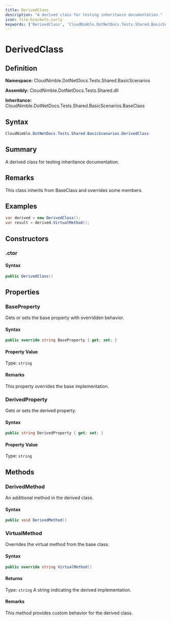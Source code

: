 ```yaml
---
title: DerivedClass
description: "A derived class for testing inheritance documentation."
icon: file-brackets-curly
keywords: ['DerivedClass', 'CloudNimble.DotNetDocs.Tests.Shared.BasicScenarios.DerivedClass', 'CloudNimble.DotNetDocs.Tests.Shared.BasicScenarios', 'class', 'CloudNimble.DotNetDocs.Tests.Shared.BasicScenarios.BaseClass']
---
```


# DerivedClass

## Definition

**Namespace:** CloudNimble.DotNetDocs.Tests.Shared.BasicScenarios

**Assembly:** CloudNimble.DotNetDocs.Tests.Shared.dll

**Inheritance:** CloudNimble.DotNetDocs.Tests.Shared.BasicScenarios.BaseClass

## Syntax

```csharp
CloudNimble.DotNetDocs.Tests.Shared.BasicScenarios.DerivedClass
```

## Summary

A derived class for testing inheritance documentation.

## Remarks

This class inherits from BaseClass and overrides some members.

## Examples

```csharp
var derived = new DerivedClass();
var result = derived.VirtualMethod();
```

## Constructors

### .ctor

#### Syntax

```csharp
public DerivedClass()
```

## Properties

### BaseProperty

Gets or sets the base property with overridden behavior.

#### Syntax

```csharp
public override string BaseProperty { get; set; }
```

#### Property Value

Type: `string`

#### Remarks

This property overrides the base implementation.

### DerivedProperty

Gets or sets the derived property.

#### Syntax

```csharp
public string DerivedProperty { get; set; }
```

#### Property Value

Type: `string`

## Methods

### DerivedMethod

An additional method in the derived class.

#### Syntax

```csharp
public void DerivedMethod()
```

### VirtualMethod

Overrides the virtual method from the base class.

#### Syntax

```csharp
public override string VirtualMethod()
```

#### Returns

Type: `string`
A string indicating the derived implementation.

#### Remarks

This method provides custom behavior for the derived class.

